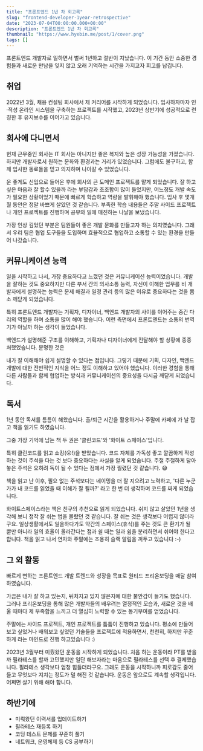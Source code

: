 ```yaml
---
title: "프론트엔드 1년 차 회고록"
slug: "frontend-developer-1year-retrospective"
date: "2023-07-04T00:00:00.000+00:00"
description: "프론트엔드 1년 차 회고록"
thumbnail: "https://www.hyebin.me/post/1/cover.png"
tags: []
---
```


프론트엔드 개발자로 일하면서 벌써 1년하고 절반이 지났습니다. 이 기간 동안 소중한 경험들과 새로운 만남을 잊지 않고 오래 기억하는 시간을 가지고자 회고를 납깁니다.

## 취업

2022년 3월, 채용 컨설팅 회사에서 제 커리어를 시작하게 되었습니다. 입사하자마자 인·적성 온라인 시스템을 구축하는 프로젝트를 시작했고, 2023년 상반기에 성공적으로 런칭한 후 유지보수를 이어가고 있습니다.

## 회사에 다니면서

현재 근무중인 회사는 IT 회사는 아니지만 좋은 복지와 높은 성장 가능성을 가졌습니다. 하지만 개발자로서 원하는 문화와 환경과는 거리가 있었습니다. 그럼에도 불구하고, 함께 입사한 동료들을 믿고 의지하며 나아갈 수 있었습니다.

운 좋게도 신입으로 들어온 후에 회사의 큰 도메인 프로젝트를 맡게 되었습니다. 잘 하고 싶은 마음과 잘 할수 있을까 라는 부담감과 초조함이 많이 들었지만, 어느정도 개발 속도가 필요한 상황이었기 때문에 빠르게 학습하고 역량을 발휘해야 했습니다. 입사 후 몇개월 동안은 정말 바쁘게 살았던 것 같습니다. 부족한 학습 내용들은 주말 사이드 프로젝트나 개인 프로젝트를 진행하며 공부와 일에 매진하는 나날을 보냈습니다.

가장 인상 깊었던 부분은 팀원들이 좋은 개발 문화를 만들고자 하는 의지였습니다. 그래서 우리 팀은 협업 도구들을 도입하며 효율적으로 협업하고 소통할 수 있는 환경을 만들어 나갔습니다.

## 커뮤니케이션 능력

일을 시작하고 나서, 가장 중요하다고 느꼈던 것은 커뮤니케이션 능력이었습니다. 개발을 잘하는 것도 중요하지만 다른 부서 간의 의사소통 능력, 자신이 이해한 업무를 비 개발자에게 설명하는 능력은 문제 해결과 일정 관리 등의 많은 이유로 중요하다는 것을 몸소 깨닫게 되었습니다.

특히 프론트엔드 개발자는 기획자, 디자이너, 백엔드 개발자의 사이를 이어주는 중간 다리의 역할을 하며 소통을 많이 해야 했습니다. 이런 측면에서 프론트엔드는 소통의 번역기가 아닐까 하는 생각이 들었습니다.

백엔드가 설명해준 구조를 이해하고, 기획자나 디자이너에게 전달해야 할 상황에 종종 처했었습니다. 분명한 것은

내가 잘 이해해야 쉽게 설명할 수 있다는 점입니다. 그렇기 때문에 기획, 디자인, 백엔드 개발에 대한 전반적인 지식을 어느 정도 이해하고 있어야 했습니다. 이러한 경험을 통해 다른 사람들과 함께 협업하는 방식과 커뮤니케이션의 중요성을 다시금 깨닫게 되었습니다.

## 독서

1년 동안 독서를 틈틈이 해왔습니다. 출/퇴근 시간을 활용하거나 주말에 카페에 가 날 잡고 책을 읽기도 하였습니다.

그중 가장 기억에 남는 책 두 권은 '클린코드'와 '화이트 스페이스'입니다.

특히 클린코드를 읽고 쇼킹(😮!)을 받았습니다. 코드 자체를 가독성 좋고 깔끔하게 작성하는 것이 주석을 다는 것 보다 중요하다는 사실을 알게 되었습니다. 주절 주절하게 달아놓은 주석은 오히려 독이 될 수 있다는 점에서 가장 찔렸던 것 같습니다. 😅

책을 읽고 난 이후, 필요 없는 주석보다는 네이밍을 더 잘 지으려고 노력하고, '다른 누군가가 내 코드를 읽었을 때 이해가 잘 될까?' 라고 한 번 더 생각하며 코드를 짜게 되었습니다.

화이트스페이스라는 책은 친구의 추천으로 읽게 되었습니다. 쉬지 않고 살았던 1년을 생각해 보니 정작 잘 쉬는 법을 몰랐던 것 같습니다. 잘 쉬는 것은 생각보다 어렵지 않더라구요. 일상생활에서도 일을하다가도 약간의 스페이스(휴식)를 주는 것도 큰 환기가 될 뿐만 아니라 일의 효율이 올라간다는 점과 쉴 때는 일과 쉼을 분리하면서 쉬어야 한다고 합니다. 책을 읽고 나서 연차와 주말에는 조용히 슬랙 알림을 꺼두고 있습니다 :-)

## 그 외 활동

빠르게 변하는 프론트엔드 개발 트렌드와 성장을 목표로 원티드 프리온보딩을 매달 참여하였습니다.

가끔은 내가 잘 하고 있는지, 뒤처지고 있지 않은지에 대한 불안감이 들기도 했습니다. 그러나 프리온보딩을 통해 많은 개발자들의 배우려는 열정적인 모습과, 새로운 것을 배울 때마다 제 부족함을 느끼고 더 열심히 노력할 수 있는 동기부여를 얻었습니다.

주말에는 사이드 프로젝트, 개인 프로젝트를 틈틈이 진행하고 있습니다. 평소에 만들어 보고 싶었거나 배워보고 싶었던 기술들을 프로젝트에 적용하면서, 천천히, 하지만 꾸준하게 라는 마인드로 진행 하고있습니다 :)

2023년 3월부터 미뤘왔던 운동을 시작하게 되었습니다. 처음 하는 운동이라 PT를 받을까 필라테스를 할까 고민했지만 일단 해보자라는 마음으로 필라테스를 선택 후 결제했습니다. 필라테스 생각보다 엄청 힘들더라구요. 그래도 운동을 시작하니까 피로감도 줄어들고 무엇보다 지치는 정도가 덜 해진 것 같습니다. 운동은 앞으로도 계속할 생각입니다. 어쩌면 살기 위해 해야 합니다.

## 하반기에

- 미뤄왔던 이력서를 업데이트하기
- 필라테스 재등록 하기
- 코딩 테스트 문제를 꾸준히 풀기
- 네트워크, 운영체제 등 CS 공부하기